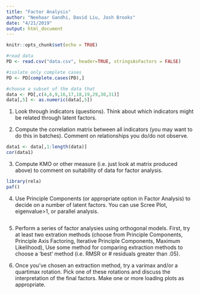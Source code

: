 ```yaml
---
title: "Factor Analysis"
author: "Neehaar Gandhi, David Liu, Josh Brooks"
date: "4/21/2019"
output: html_document
---
```


```r
knitr::opts_chunk$set(echo = TRUE)
```

```r
#read data
PD <- read.csv("data.csv", header=TRUE, stringsAsFactors = FALSE)

#isolate only complete cases
PD <- PD[complete.cases(PD),]

#choose a subset of the data that 
data <- PD[,c(4,6,9,16,17,18,19,29,30,31)]
data[,5] <- as.numeric(data[,5])
```

1. Look through indicators (questions). Think about which indicators might be related through latent factors.

2. Compute the correlation matrix between all indicators (you may want to do this in batches). Comment on relationships you do/do not observe.
```r
data1 <- data[,1:length(data)]
cor(data1)
```

3. Compute KMO or other measure (i.e. just look at matrix produced above) to comment on suitability of data for factor analysis.
```r
library(rela)
paf()
```

4. Use Principle Components (or appropriate option in Factor Analysis) to decide on a number of latent factors. You can use Scree Plot, eigenvalue>1, or parallel analysis.
```r

```

5. Perform a series of factor analysies using orthogonal models. First, try at least two extration methods (choose from Principle Components, Principle Axis Factoring, Iterative Principle Components, Maximum Likelihood), Use some method for comparing extraction methods to choose a 'best' method (i.e. RMSR or # residuals greater than .05).

6. Once you've chosen an extraction method, try a varimax and/or a quartimax rotation. Pick one of these rotations and discuss the interpretation of the final factors. Make one or more loading plots as appropriate.
